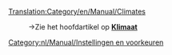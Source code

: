 [[Translation:Category/en/Manual/Climates]]

:→Zie het hoofdartikel op '''[[nl/Manual/Klimaat|Klimaat]]'''

[[Category:nl/Manual/Instellingen en voorkeuren]]